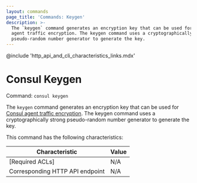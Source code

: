 ```yaml
---
layout: commands
page_title: 'Commands: Keygen'
description: >-
  The `keygen` command generates an encryption key that can be used for Consul
  agent traffic encryption. The keygen command uses a cryptographically strong
  pseudo-random number generator to generate the key.
---
```


@include 'http_api_and_cli_characteristics_links.mdx'

# Consul Keygen

Command: `consul keygen`

The `keygen` command generates an encryption key that can be used for
[Consul agent traffic encryption](/docs/security/encryption).
The keygen command uses a cryptographically
strong pseudo-random number generator to generate the key.

This command has the following characteristics:

| Characteristic | Value |
| -------------- | ----- |
| [Required ACLs] | N/A |
| Corresponding HTTP API endpoint | N/A |
